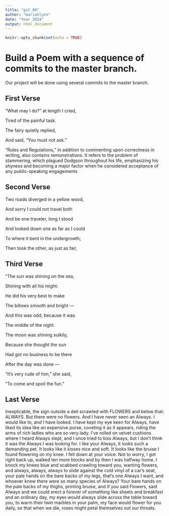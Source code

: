 ```yaml
---
title: "git_00"
author: "mariahlynn"
date: "Year 2024"
output: html_document
---
```


```r
knitr::opts_chunk$set(echo = TRUE)
```
# Build a Poem with a sequence of commits to the master branch.
Our project will be done using several commits to the master branch.
<!-- Do not modify or change any text in "!--" bracketed areas such as this --- these are instructions to
you, if you change any of this the git program will notice it and compromise your git merging strategy !-->

## First Verse 
<!--Put the first five lines of a poem by Lewis Carrol in this section!-->
“What may I do?” at length I cried,


Tired of the painful task.

The fairy quietly replied,


And said, “You must not ask.”
 
“Rules and Regulations,” in addition to commenting upon correctness in writing, also contains remonstrations. 
It refers to the problem of stammering, which plagued Dodgson throughout his life, emphasizing his shyness and becoming a major factor when he considered acceptance of any public-speaking engagements   


## Second Verse
<!--Put the first five lines of a poem by Robert Frost here!-->
Two roads diverged in a yellow wood,    

And sorry I could not travel both  

And be one traveler, long I stood  

And looked down one as far as I could  

To where it bent in the undergrowth; 
 

Then took the other, as just as fair,  

## Third Verse
<!--Put the first two verses of The Walrus and the Carpenter here!-->
"The sun was shining on the sea,  
      
Shining with all his might:  

He did his very best to make  
      
The billows smooth and bright —  

And this was odd, because it was  
      
The middle of the night.  


The moon was shining sulkily,  
    
  Because she thought the sun  

Had got no business to be there  
    
  After the day was done —    

"It's very rude of him," she said,    
   
   "To come and spoil the fun."       


## Last Verse
<!--Put a short poem of your choice 8-20 lines,here!-->

Inexplicable, the sign outside a deli scrawled
with FLOWERS
                                 and below that: ALWAYS.
But there were no flowers. And I have never
seen an Always. I would like to,
                                              and I have looked.
I have kept my eye keen
                                        for Always, have liked
its idea like an expensive purse, coveting it as
it appears,
            riding the arms of rich ladies who are
so very lady.                      I've rolled on velvet
            cushions where I heard Always slept,
and I once tried to kiss Always,
                  but I don't think it was the Always
I was looking for.
I like your Always, it looks
such a demanding pet. It looks like it kisses
nice and soft.
                         It looks like the bruise I found
flowering on my knee.
                                    I fell down at your voice.
Not to worry, I got right back up, walked ten
more blocks
                     and by then I was halfway home.
I knock my knees blue
                                         and scabbed crawling
toward you, wanting flowers,
                               and always, always, always
to slide against the cold vinyl of a car's seat,
your pale hands
                            on the bare backs of my legs,
that's one Always I want, and whoever knew
there were so many species
                              of Always? Your bare hands
on the pale backs
                            of my thighs, printing bruise,
and if you said Flowers, said Always and we
could erect a forever
                                    of something like sheets
                         and breakfast and an ordinary
day, my eyes would
                always slide across the table toward
you,
       to warm their twin marbles in your palm,
my face would flower
                          for you daily, so that when we
die, roses might petal
                                themselves out our throats.  

